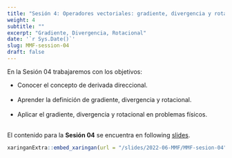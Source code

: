 ```yaml
---
title: "Sesión 4: Operadores vectoriales: gradiente, divergencia y rotacional."
weight: 4
subtitle: ""
excerpt: "Gradiente, Divergencia, Rotacional"
date: '`r Sys.Date()`'
slug: MMF-session-04
draft: false
---
```


En la Sesión 04 trabajaremos con los objetivos: 

 * Conocer el concepto de derivada direccional. <br/><br/>
 * Aprender la definición de gradiente, divergencia y rotacional. <br/><br/>
 * Aplicar el gradiente, divergencia y rotacional en problemas físicos. <br/><br/>
 
El contenido para la **Sesión 04** se encuentra en following [slides](/slides/2022-06-MMF/MMF-sesion-04).

```r
xaringanExtra::embed_xaringan(url = "/slides/2022-06-MMF/MMF-sesion-04", ratio = "4:3")
```